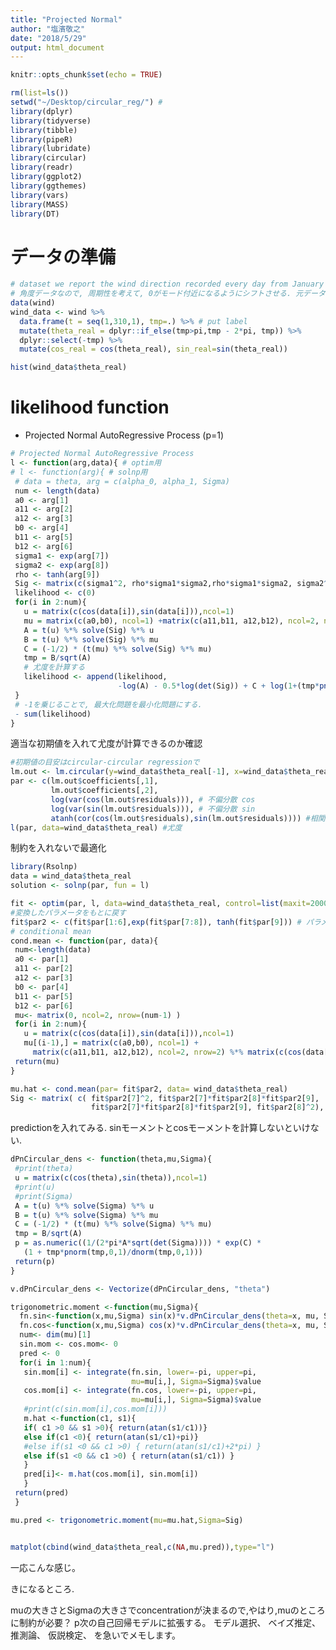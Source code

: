```yaml
---
title: "Projected Normal"
author: "塩濱敬之"
date: "2018/5/29"
output: html_document
---
```


```r
knitr::opts_chunk$set(echo = TRUE)
```

```r
rm(list=ls())
setwd("~/Desktop/circular_reg/") #
library(dplyr)
library(tidyverse)
library(tibble)
library(pipeR)
library(lubridate)
library(circular)
library(readr)
library(ggplot2)
library(ggthemes)
library(vars)
library(MASS)
library(DT)
```

# データの準備

```r
# dataset we report the wind direction recorded every day from January 29, 2001 to March 31, 2001 from 3.00am to 4.00am included.
# 角度データなので, 周期性を考えて, 0がモード付近になるようにシフトさせる. 元データから$-\pi$ずらして, $[-\pi,\pi]$で考える.
data(wind) 
wind_data <- wind %>%  
  data.frame(t = seq(1,310,1), tmp=.) %>% # put label
  mutate(theta_real = dplyr::if_else(tmp>pi,tmp - 2*pi, tmp)) %>% 
  dplyr::select(-tmp) %>% 
  mutate(cos_real = cos(theta_real), sin_real=sin(theta_real))
```

```r
hist(wind_data$theta_real)
```

# likelihood function

* Projected Normal AutoRegressive Process (p=1)

```r
# Projected Normal AutoRegressive Process
l <- function(arg,data){ # optim用
# l <- function(arg){ # solnp用
 # data = theta, arg = c(alpha_0, alpha_1, Sigma)
 num <- length(data)
 a0 <- arg[1]
 a11 <- arg[2]
 a12 <- arg[3]
 b0 <- arg[4]
 b11 <- arg[5]
 b12 <- arg[6]
 sigma1 <- exp(arg[7])
 sigma2 <- exp(arg[8])
 rho <- tanh(arg[9])
 Sig <- matrix(c(sigma1^2, rho*sigma1*sigma2,rho*sigma1*sigma2, sigma2^2 ),2,2)
 likelihood <- c(0)
 for(i in 2:num){
   u = matrix(c(cos(data[i]),sin(data[i])),ncol=1)
   mu = matrix(c(a0,b0), ncol=1) +matrix(c(a11,b11, a12,b12), ncol=2, nrow=2) %*% matrix(c(cos(data[i-1]),sin(data[i-1])),ncol=1)
   A = t(u) %*% solve(Sig) %*% u
   B = t(u) %*% solve(Sig) %*% mu
   C = (-1/2) * (t(mu) %*% solve(Sig) %*% mu)
   tmp = B/sqrt(A)
   # 尤度を計算する
   likelihood <- append(likelihood,
                        -log(A) - 0.5*log(det(Sig)) + C + log(1+(tmp*pnorm(tmp,0,1)/dnorm(tmp,0,1))))
 }
 # -1を乗じることで, 最大化問題を最小化問題にする.
 - sum(likelihood)
}
```

適当な初期値を入れて尤度が計算できるのか確認

```r
#初期値の目安はcircular-circular regressionで
lm.out <- lm.circular(y=wind_data$theta_real[-1], x=wind_data$theta_real[-310],order=1 )
par <- c(lm.out$coefficients[,1], 
         lm.out$coefficients[,2],
         log(var(cos(lm.out$residuals))), # 不偏分散 cos
         log(var(sin(lm.out$residuals))), # 不偏分散 sin
         atanh(cor(cos(lm.out$residuals),sin(lm.out$residuals)))) #相関係数
l(par, data=wind_data$theta_real) #尤度
```

制約を入れないで最適化

```r
library(Rsolnp)
data = wind_data$theta_real
solution <- solnp(par, fun = l)
```

```r
fit <- optim(par, l, data=wind_data$theta_real, control=list(maxit=20000))
#変換したパラメータをもとに戻す
fit$par2 <- c(fit$par[1:6],exp(fit$par[7:8]), tanh(fit$par[9])) # パラメータの操作がよくわからない
# conditional mean
cond.mean <- function(par, data){
 num<-length(data)
 a0 <- par[1]
 a11 <- par[2]
 a12 <- par[3]
 b0 <- par[4]
 b11 <- par[5]
 b12 <- par[6]
 mu<- matrix(0, ncol=2, nrow=(num-1) )
 for(i in 2:num){
   u = matrix(c(cos(data[i]),sin(data[i])),ncol=1)
   mu[(i-1),] = matrix(c(a0,b0), ncol=1) + 
     matrix(c(a11,b11, a12,b12), ncol=2, nrow=2) %*% matrix(c(cos(data[i-1]),sin(data[i-1])),ncol=1)}
 return(mu)
}

mu.hat <- cond.mean(par= fit$par2, data= wind_data$theta_real)
Sig <- matrix( c( fit$par2[7]^2, fit$par2[7]*fit$par2[8]*fit$par2[9],
                  fit$par2[7]*fit$par2[8]*fit$par2[9], fit$par2[8]^2), ncol=2, nrow=2)
```

predictionを入れてみる.
sinモーメントとcosモーメントを計算しないといけない.

```r
dPnCircular_dens <- function(theta,mu,Sigma){
 #print(theta)
 u = matrix(c(cos(theta),sin(theta)),ncol=1)
 #print(u)
 #print(Sigma)
 A = t(u) %*% solve(Sigma) %*% u
 B = t(u) %*% solve(Sigma) %*% mu
 C = (-1/2) * (t(mu) %*% solve(Sigma) %*% mu)
 tmp = B/sqrt(A)
 p = as.numeric((1/(2*pi*A*sqrt(det(Sigma)))) * exp(C) *
   (1 + tmp*pnorm(tmp,0,1)/dnorm(tmp,0,1)))
 return(p)
}

v.dPnCircular_dens <- Vectorize(dPnCircular_dens, "theta") 

trigonometric.moment <-function(mu,Sigma){
  fn.sin<-function(x,mu,Sigma) sin(x)*v.dPnCircular_dens(theta=x, mu, Sigma) # sin(theta) * 確率??
  fn.cos<-function(x,mu,Sigma) cos(x)*v.dPnCircular_dens(theta=x, mu, Sigma)
  num<- dim(mu)[1]
  sin.mom <- cos.mom<- 0
  pred <- 0
  for(i in 1:num){
   sin.mom[i] <- integrate(fn.sin, lower=-pi, upper=pi,
                           mu=mu[i,], Sigma=Sigma)$value
   cos.mom[i] <- integrate(fn.cos, lower=-pi, upper=pi,
                           mu=mu[i,], Sigma=Sigma)$value
   #print(c(sin.mom[i],cos.mom[i]))
   m.hat <-function(c1, s1){
   if( c1 >0 && s1 >0){ return(atan(s1/c1))}
   else if(c1 <0){ return(atan(s1/c1)+pi)}
   #else if(s1 <0 && c1 >0) { return(atan(s1/c1)+2*pi) }
   else if(s1 <0 && c1 >0) { return(atan(s1/c1)) }
   }
   pred[i]<- m.hat(cos.mom[i], sin.mom[i])
   }
 return(pred)
 }

mu.pred <- trigonometric.moment(mu=mu.hat,Sigma=Sig)


matplot(cbind(wind_data$theta_real,c(NA,mu.pred)),type="l")
```

一応こんな感じ。

きになるところ.

muの大きさとSigmaの大きさでconcentrationが決まるので,やはり,muのところに制約が必要？
p次の自己回帰モデルに拡張する。
モデル選択、
ベイズ推定、
推測論、
仮説検定、
を急いでメモします。
